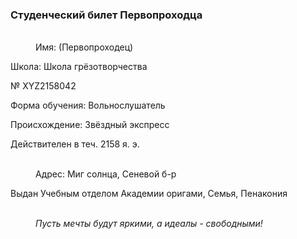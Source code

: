 ===Студенческий билет Первопроходца===
:{{Размер|48|'''Школа Академии оригами'''}}
:
{{Размер|42|'''Студенческий билет'''}}
:<br />Имя: (Первопроходец)
:
Школа: Школа грёзотворчества
:
№ XYZ2158042
:
Форма обучения: Вольнослушатель
:
Происхождение: Звёздный экспресс
:
Действителен в теч. 2158 я. э.
:<br />Адрес: Миг солнца, Сеневой б-р
:
Выдан Учебным отделом Академии оригами, Семья, Пенакония
:<br />''Пусть мечты будут яркими, а идеалы - свободными!''
